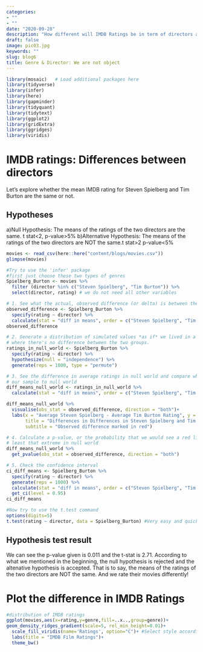 ```yaml
---
categories:
- ""
- ""
date: "2020-09-28"
description: "How different will IMDB Ratings be in term of directors and genre"
draft: false
image: pic03.jpg
keywords: ""
slug: blog6
title: Genre & Director: We are not object
---
```


```r
library(mosaic)   # Load additional packages here 
library(tidyverse)
library(infer)
library(here)
library(gapminder)
library(tidyquant)
library(tidytext)
library(ggplot2)
library(gridExtra)
library(ggridges)
library(viridis)
```

# IMDB ratings: Differences between directors

Let's explore whether the mean IMDB rating for Steven Spielberg and Tim Burton are the same or not. 

## Hypotheses

a)Null Hypothesis: The means of the ratings of the two directors are the same. t stat<2, p-value>5%
b)Alternative Hypothesis: The means of the ratings of the two directors are NOT the same.t stat>2 p-value<5%

```r
movies <- read_csv(here::here("content/blogs/movies.csv"))
glimpse(movies)
```

```r
#Try to use the 'infer' package
#first just choose these two types of genres
Spielberg_Burton <- movies %>%
  filter (director %in% c("Steven Spielberg", "Tim Burton")) %>% 
  select(director, rating) # we do not need all other variables

# 1. See what the actual, observed difference (or delta) is between the two groups
observed_difference <- Spielberg_Burton %>% 
  specify(rating ~ director) %>% 
  calculate(stat = "diff in means", order = c("Steven Spielberg", "Tim Burton")) 
observed_difference

# 2. Generate a distribution of simulated values *as if* we lived in a world
# where there's no difference between the two groups.
ratings_in_null_world <- Spielberg_Burton %>% 
  specify(rating ~ director) %>% 
  hypothesize(null = "independence") %>% 
  generate(reps = 1000, type = "permute")

# 3. See the difference in average ratings in null world and compare what we saw in
# our sample to null world
diff_means_null_world <- ratings_in_null_world %>% 
  calculate(stat = "diff in means", order = c("Steven Spielberg", "Tim Burton")) #Calculate stat

diff_means_null_world %>% 
  visualise(obs_stat = observed_difference, direction = "both")+
  labs(x = "Average Steven Spielberg - Average Tim Burton Rating", y = "Count",
       title = "Differences in Differences in Steven Spielberg and Tim Burton Rating \nin a world where there's really no difference",
       subtitle = "Observed difference marked in red")

# 4. Calculate a p-value, or the probability that we would see a red line at
# least that extreme in null world
diff_means_null_world %>% 
  get_pvalue(obs_stat = observed_difference, direction = "both")

# 5. Check the confidence interval
ci_diff_means <- Spielberg_Burton %>% 
  specify(rating ~ director) %>%
  generate(reps = 1000) %>% 
  calculate(stat = "diff in means", order = c("Steven Spielberg", "Tim Burton")) %>% 
  get_ci(level = 0.95)
ci_diff_means

```

```r
#Now try to use the t.test command
options(digits=5)
t.test(rating ~ director, data = Spielberg_Burton) #Very easy and quick
```

## Hypothesis test result

We can see the p-value given is 0.011 and the t-stat is 2.71. According to what we mentioned in the beginning, the null hypothesis is rejected and the altenative hypothesis is accepted. That is to say, the means of the ratings of the two directors are NOT the same. And we rate their movies differently! 


# Plot the difference in IMDB Ratings

```r
#distribution of IMDB ratings
ggplot(movies,aes(x=rating,y=genre,fill=..x..,group=genre))+
geom_density_ridges_gradient(scale=5, rel_min_height=0.01)+
  scale_fill_viridis(name='Ratings', option="C")+ #Select style according to the resource above
  labs(title = "IMDB Film Ratings")+
  theme_bw()
```
